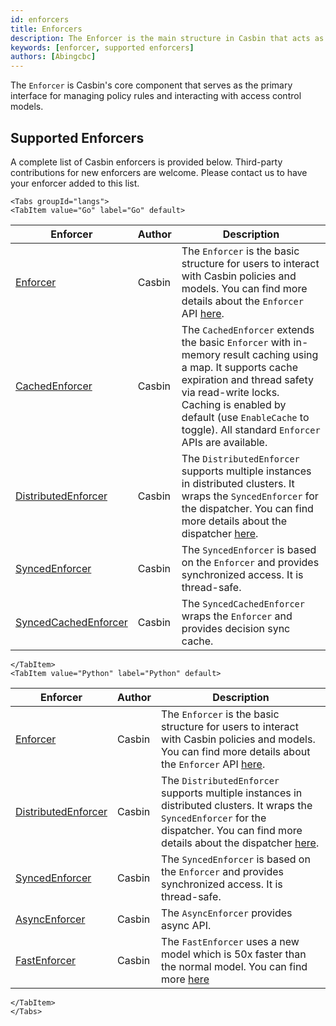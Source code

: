 ```yaml
---
id: enforcers
title: Enforcers
description: The Enforcer is the main structure in Casbin that acts as an interface for users to perform operations on policy rules and models.
keywords: [enforcer, supported enforcers]
authors: [Abingcbc]
---
```


The `Enforcer` is Casbin's core component that serves as the primary interface for managing policy rules and interacting with access control models.

## Supported Enforcers

A complete list of Casbin enforcers is provided below. Third-party contributions for new enforcers are welcome. Please contact us to have your enforcer added to this list.

```mdx-code-block
<Tabs groupId="langs">
<TabItem value="Go" label="Go" default>
```

| Enforcer                                                                                    | Author | Description                                                                                                                                                                                                                                                                                                                                                                        |
|---------------------------------------------------------------------------------------------|--------|------------------------------------------------------------------------------------------------------------------------------------------------------------------------------------------------------------------------------------------------------------------------------------------------------------------------------------------------------------------------------------|
| [Enforcer](https://github.com/casbin/casbin/blob/master/enforcer.go)                        | Casbin | The `Enforcer` is the basic structure for users to interact with Casbin policies and models. You can find more details about the `Enforcer` API [here](/docs/management-api).                                                                                                                                                                                                            |
| [CachedEnforcer](https://github.com/casbin/casbin/blob/master/enforcer_cached.go)           | Casbin | The `CachedEnforcer` extends the basic `Enforcer` with in-memory result caching using a map. It supports cache expiration and thread safety via read-write locks. Caching is enabled by default (use `EnableCache` to toggle). All standard `Enforcer` APIs are available. |
| [DistributedEnforcer](https://github.com/casbin/casbin/blob/master/enforcer_distributed.go) | Casbin | The `DistributedEnforcer` supports multiple instances in distributed clusters. It wraps the `SyncedEnforcer` for the dispatcher. You can find more details about the dispatcher [here](/docs/dispatchers#distributedenforcer).                                                                                                                                                                   |
| [SyncedEnforcer](https://github.com/casbin/casbin/blob/master/enforcer_synced.go)           | Casbin | The `SyncedEnforcer` is based on the `Enforcer` and provides synchronized access. It is thread-safe.                                                                                                                                                                                                                                                                               |
| [SyncedCachedEnforcer](https://github.com/casbin/casbin/blob/master/enforcer_cached_synced.go)| Casbin | The `SyncedCachedEnforcer` wraps the `Enforcer` and provides decision sync cache.                                                                                                                                                                                                                                                                                                 |

```mdx-code-block
</TabItem>
<TabItem value="Python" label="Python" default>
```

| Enforcer                                                                                    | Author | Description                                                                                                                                                                                                                                                                                                                                                                        |
|---------------------------------------------------------------------------------------------|--------|------------------------------------------------------------------------------------------------------------------------------------------------------------------------------------------------------------------------------------------------------------------------------------------------------------------------------------------------------------------------------------|
| [Enforcer](https://github.com/casbin/pycasbin/blob/master/casbin/enforcer.py)                        | Casbin | The `Enforcer` is the basic structure for users to interact with Casbin policies and models. You can find more details about the `Enforcer` API [here](/docs/management-api).                                                                                                                                                                                                            |
| [DistributedEnforcer](https://github.com/casbin/pycasbin/blob/master/casbin/distributed_enforcer.py) | Casbin | The `DistributedEnforcer` supports multiple instances in distributed clusters. It wraps the `SyncedEnforcer` for the dispatcher. You can find more details about the dispatcher [here](/docs/dispatchers#distributedenforcer).                                                                                                                                                                   |
| [SyncedEnforcer](https://github.com/casbin/pycasbin/blob/master/casbin/synced_enforcer.py)           | Casbin | The `SyncedEnforcer` is based on the `Enforcer` and provides synchronized access. It is thread-safe.                                                                                                                                                                                                                                                                               |
| [AsyncEnforcer](https://github.com/casbin/pycasbin/blob/master/casbin/async_enforcer.py)| Casbin | The `AsyncEnforcer` provides async API.                                                                                                                                                                                                                                                                                                 |
| [FastEnforcer](https://github.com/casbin/pycasbin/blob/master/casbin/fast_enforcer.py)| Casbin | The `FastEnforcer` uses a new model which is 50x faster than the normal model. You can find more [here](https://github.com/wakemaster39/fastbin)                                                                                                                                                                                                                                                                                                 |

```mdx-code-block
</TabItem>
</Tabs>
```
